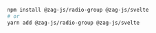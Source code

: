 ```bash
npm install @zag-js/radio-group @zag-js/svelte
# or
yarn add @zag-js/radio-group @zag-js/svelte
```

